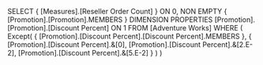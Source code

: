 SELECT
	{ [Measures].[Reseller Order Count] } ON 0,
	NON EMPTY
	{ [Promotion].[Promotion].MEMBERS }
	DIMENSION PROPERTIES
		[Promotion].[Promotion].[Discount Percent]
	ON 1
FROM
	[Adventure Works]
WHERE
	( Except( { [Promotion].[Discount Percent].[Discount Percent].MEMBERS },
              { [Promotion].[Discount Percent].&[0],
 	            [Promotion].[Discount Percent].&[2.E-2],
                [Promotion].[Discount Percent].&[5.E-2] }
            )
    )

